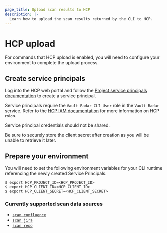 ```yaml
---
page_title: Upload scan results to HCP
description: |-
  Learn how to upload the scan results returned by the CLI to HCP.
---
```


# HCP upload

For commands that HCP upload is enabled, you will need to configure
your environment to complete the upload process.

## Create service principals

Log into the HCP web portal and follow the [Project service
principals documentation](/hcp/docs/hcp/iam/service-principal#project-level-service-principals-1)
to create a service principal.

Service principals require the `Vault Radar CLI User` role in the `Vault Radar` service. Refer to the [HCP
IAM documentation](/hcp/docs/hcp/iam/users#project-role) for more information
on HCP roles.

Service principal credentials should not be shared.

<Note> 

Be sure to securely store the client secret after creation as you will be unable to retrieve
it later.

</Note>

## Prepare your environment

You will need to set the following environment variables for your CLI runtime
referencing the newly created Service Principals.

```shell-session
$ export HCP_PROJECT_ID=<HCP_PROJECT_ID>
$ export HCP_CLIENT_ID=<HCP_CLIENT_ID>
$ export HCP_CLIENT_SECRET=<HCP_CLIENT_SECRET>
```

### Currently supported scan data sources

- [`scan confluence`](/hcp/docs/vault-radar/cli/scan/confluence)  
- [`scan jira`](/hcp/docs/vault-radar/cli/scan/jira)
- [`scan repo`](/hcp/docs/vault-radar/cli/scan/repo)
